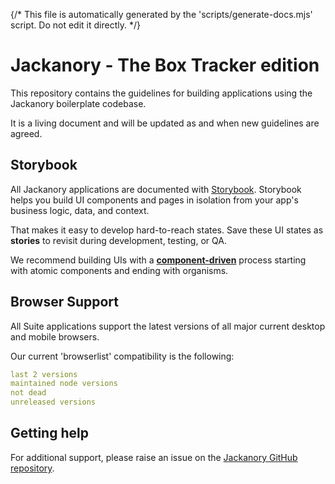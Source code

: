 {/* This file is automatically generated by the 'scripts/generate-docs.mjs' script. Do not edit it directly. */}

<Meta title="Introduction" />

# Jackanory - The Box Tracker edition

This repository contains the guidelines for building applications using the Jackanory
boilerplate codebase.

It is a living document and will be updated as and when new guidelines are agreed.

## Storybook

All Jackanory applications are documented with [Storybook](https://storybook.js.org/).
Storybook helps you build UI components and pages in isolation from your
app's business logic, data, and context.

That makes it easy to develop hard-to-reach states. Save these UI states as **stories**
to revisit during development, testing, or QA.

We recommend building UIs with a [**component-driven**](https://componentdriven.org)
process starting with atomic components and ending with organisms.

## Browser Support

All Suite applications support the latest versions of all major current desktop
and mobile browsers.

Our current 'browserlist' compatibility is the following:

```yaml
last 2 versions
maintained node versions
not dead
unreleased versions
```

## Getting help

For additional support, please raise an issue on the [Jackanory GitHub repository](https://github.com/foxleigh81/jackanory/issues).

